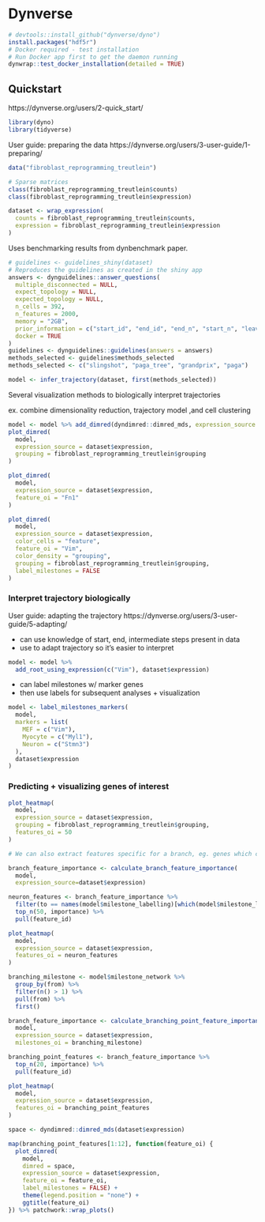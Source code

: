 
# Dynverse

```r
# devtools::install_github("dynverse/dyno")
install.packages("hdf5r")
# Docker required - test installation
# Run Docker app first to get the daemon running
dynwrap::test_docker_installation(detailed = TRUE)
```

## Quickstart

https://dynverse.org/users/2-quick_start/

```r
library(dyno)
library(tidyverse)
```

User guide: preparing the data
https://dynverse.org/users/3-user-guide/1-preparing/

```r
data("fibroblast_reprogramming_treutlein")

# Sparse matrices
class(fibroblast_reprogramming_treutlein$counts)
class(fibroblast_reprogramming_treutlein$expression)

dataset <- wrap_expression(
  counts = fibroblast_reprogramming_treutlein$counts,
  expression = fibroblast_reprogramming_treutlein$expression
)
```

Uses benchmarking results from dynbenchmark paper.
```r
# guidelines <- guidelines_shiny(dataset)
# Reproduces the guidelines as created in the shiny app
answers <- dynguidelines::answer_questions(
  multiple_disconnected = NULL, 
  expect_topology = NULL, 
  expected_topology = NULL, 
  n_cells = 392, 
  n_features = 2000, 
  memory = "2GB", 
  prior_information = c("start_id", "end_id", "end_n", "start_n", "leaves_n", "groups_n", "features_id", "dimred"), 
  docker = TRUE
)
guidelines <- dynguidelines::guidelines(answers = answers)
methods_selected <- guidelines$methods_selected
methods_selected <- c("slingshot", "paga_tree", "grandprix", "paga")
```

```r
model <- infer_trajectory(dataset, first(methods_selected))
```

Several visualization methods to biologically interpret trajectories

ex. combine dimensionality reduction, trajectory model ,and cell clustering
```r
model <- model %>% add_dimred(dyndimred::dimred_mds, expression_source = dataset$expression)
plot_dimred(
  model, 
  expression_source = dataset$expression, 
  grouping = fibroblast_reprogramming_treutlein$grouping
)
```

```r
plot_dimred(
  model, 
  expression_source = dataset$expression,
  feature_oi = "Fn1"
)
```

```r
plot_dimred(
  model, 
  expression_source = dataset$expression, 
  color_cells = "feature",
  feature_oi = "Vim",
  color_density = "grouping",
  grouping = fibroblast_reprogramming_treutlein$grouping,
  label_milestones = FALSE
)
```

### Interpret trajectory biologically

User guide: adapting the trajectory
https://dynverse.org/users/3-user-guide/5-adapting/

- can use knowledge of start, end, intermediate steps present in data
- use to adapt trajectory so it's easier to interpret

```r
model <- model %>% 
  add_root_using_expression(c("Vim"), dataset$expression)
```

- can label milestones w/ marker genes
- then use labels for subsequent analyses + visualization
```r
model <- label_milestones_markers(
  model,
  markers = list(
    MEF = c("Vim"),
    Myocyte = c("Myl1"),
    Neuron = c("Stmn3")
  ),
  dataset$expression
)
```

### Predicting + visualizing genes of interest

```r
plot_heatmap(
  model,
  expression_source = dataset$expression,
  grouping = fibroblast_reprogramming_treutlein$grouping,
  features_oi = 50
)
```

```r
# We can also extract features specific for a branch, eg. genes which change when a cell differentiates into a Neuron

branch_feature_importance <- calculate_branch_feature_importance(
  model,
  expression_source=dataset$expression)

neuron_features <- branch_feature_importance %>% 
  filter(to == names(model$milestone_labelling)[which(model$milestone_labelling =="Neuron")]) %>% 
  top_n(50, importance) %>% 
  pull(feature_id)

plot_heatmap(
  model, 
  expression_source = dataset$expression, 
  features_oi = neuron_features
)
```

```r
branching_milestone <- model$milestone_network %>%
  group_by(from) %>%
  filter(n() > 1) %>%
  pull(from) %>%
  first()

branch_feature_importance <- calculate_branching_point_feature_importance(
  model,
  expression_source = dataset$expression,
  milestones_oi = branching_milestone)

branching_point_features <- branch_feature_importance %>%
  top_n(20, importance) %>%
  pull(feature_id)

plot_heatmap(
  model,
  expression_source = dataset$expression,
  features_oi = branching_point_features
)
```

```r
space <- dyndimred::dimred_mds(dataset$expression)

map(branching_point_features[1:12], function(feature_oi) {
  plot_dimred(
    model,
    dimred = space,
    expression_source = dataset$expression,
    feature_oi = feature_oi,
    label_milestones = FALSE) +
    theme(legend.position = "none") +
    ggtitle(feature_oi)
}) %>% patchwork::wrap_plots()
```

